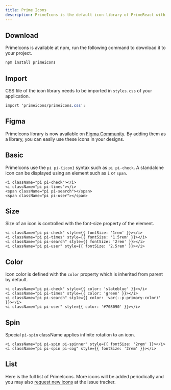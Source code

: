 ```yaml
---
title: Prime Icons
description: PrimeIcons is the default icon library of PrimeReact with over 250 open source icons developed by PrimeTek. PrimeIcons library is optional as PrimeReact components can use any icon with templating.
---
```


## Download

PrimeIcons is available at npm, run the following command to download it to your project.

```bash
npm install primeicons
```

## Import

CSS file of the icon library needs to be imported in `styles.css` of your application.

```css
import 'primeicons/primeicons.css';
```

## Figma

PrimeIcons library is now available on [Figma Community](https://www.figma.com/community/file/1354343849355792252/primeicons). By adding them as a library, you can easily use these icons in your designs.

## Basic

PrimeIcons use the `pi pi-{icon}` syntax such as `pi pi-check`. A standalone icon can be displayed using an element such as `i` or `span`.

<div className="card flex justify-center gap-4">
    <i className="pi pi-check"></i>
    <i className="pi pi-times"></i>
    <span className="pi pi-search"></span>
    <span className="pi pi-user"></span>
</div>

```tsx
<i className="pi pi-check"></i>
<i className="pi pi-times"></i>
<span className="pi pi-search"></span>
<span className="pi pi-user"></span>
```

## Size

Size of an icon is controlled with the font-size property of the element.

<div className="card flex justify-center items-center gap-4">
    <i className="pi pi-check" style={{ fontSize: '1rem' }}></i>
    <i className="pi pi-times" style={{ fontSize: '1.5rem' }}></i>
    <i className="pi pi-search" style={{ fontSize: '2rem' }}></i>
    <i className="pi pi-user" style={{ fontSize: '2.5rem' }}></i>
</div>

```tsx
<i className="pi pi-check" style={{ fontSize: '1rem' }}></i>
<i className="pi pi-times" style={{ fontSize: '1.5rem' }}></i>
<i className="pi pi-search" style={{ fontSize: '2rem' }}></i>
<i className="pi pi-user" style={{ fontSize: '2.5rem' }}></i>
```

## Color

Icon color is defined with the `color` property which is inherited from parent by default.

<div className="card flex justify-center items-center gap-4">
    <i className="pi pi-check" style={{ color: 'slateblue' }}></i>
    <i className="pi pi-times" style={{ color: 'green' }}></i>
    <i className="pi pi-search" style={{ color: 'var(--p-primary-color)' }}></i>
    <i className="pi pi-user" style={{ color: '#708090' }}></i>
</div>

```tsx
<i className="pi pi-check" style={{ color: 'slateblue' }}></i>
<i className="pi pi-times" style={{ color: 'green' }}></i>
<i className="pi pi-search" style={{ color: 'var(--p-primary-color)' }}></i>
<i className="pi pi-user" style={{ color: '#708090' }}></i>
```

## Spin

Special `pi-spin` className applies infinite rotation to an icon.

<div className="card flex justify-center gap-4">
    <i className="pi pi-spin pi-spinner" style={{ fontSize: '2rem' }}></i>
    <i className="pi pi-spin pi-cog" style={{ fontSize: '2rem' }}></i>
</div>

```tsx
<i className="pi pi-spin pi-spinner" style={{ fontSize: '2rem' }}></i>
<i className="pi pi-spin pi-cog" style={{ fontSize: '2rem' }}></i>
```

## List

Here is the full list of PrimeIcons. More icons will be added periodically and you may also [request new icons](https://github.com/primefaces/primeicons/issues) at the issue tracker.

<DocDemoViewer name="primeicons:list-demo" hideCode />
